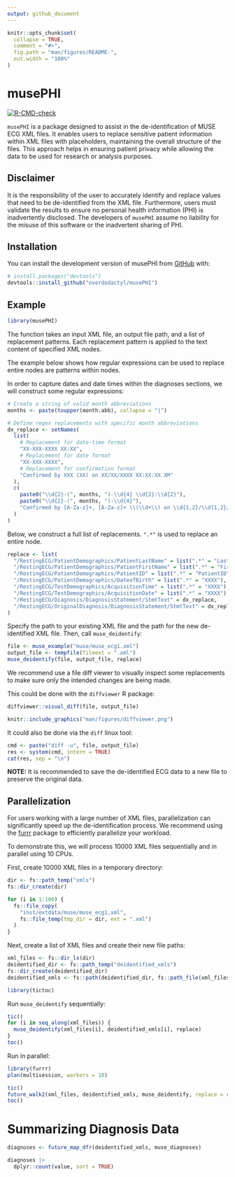 ```yaml
---
output: github_document
---
```


<!-- README.md is generated from README.Rmd. Please edit that file -->

```r
knitr::opts_chunk$set(
  collapse = TRUE,
  comment = "#>",
  fig.path = "man/figures/README-",
  out.width = "100%"
)
```

# musePHI


<!-- badges: start -->
[![R-CMD-check](https://github.com/overdodactyl/musePHI/actions/workflows/R-CMD-check.yaml/badge.svg)](https://github.com/overdodactyl/musePHI/actions/workflows/R-CMD-check.yaml)
<!-- badges: end -->

`musePHI` is a package designed to assist in the de-identification of MUSE ECG XML files. It enables users to replace sensitive patient information within XML files with placeholders, maintaining the overall structure of the files. This approach helps in ensuring patient privacy while allowing the data to be used for research or analysis purposes.

## Disclaimer

It is the responsibility of the user to accurately identify and replace values that need to be de-identified from the XML file. Furthermore, users must validate the results to ensure no personal health information (PHI) is inadvertently disclosed. The developers of `musePHI` assume no liability for the misuse of this software or the inadvertent sharing of PHI.


## Installation

You can install the development version of musePHI from [GitHub](https://github.com/) with:

``` r
# install.packages("devtools")
devtools::install_github("overdodactyl/musePHI")
```

## Example

```r
library(musePHI)
```

The function takes an input XML file, an output file path, and a list of replacement patterns. Each replacement pattern is applied to the text content of specified XML nodes.

The example below shows how regular expressions can be used to replace entire nodes are patterns within nodes. 

In order to capture dates and date times within the diagnoses sections, we will construct some regular expressions:

```r
# Create a string of valid month abbreviations
months <- paste(toupper(month.abb), collapse = "|")

# Define regex replacements with specific month abbreviations
dx_replace <- setNames(
  list(
    # Replacement for date-time format
    "XX-XXX-XXXX XX:XX",  
    # Replacement for date format
    "XX-XXX-XXXX",     
    # Replacement for confirmation format
    "Confirmed by XXX (XX) on XX/XX/XXXX XX:XX:XX XM" 
  ),
  c(
    paste0("\\d{2}-(", months, ")-\\d{4} \\d{2}:\\d{2}"),
    paste0("\\d{2}-(", months, ")-\\d{4}"),
    "Confirmed by [A-Za-z]+, [A-Za-z]+ \\(\\d+\\) on \\d{1,2}/\\d{1,2}/\\d{4} \\d{1,2}:\\d{2}:\\d{2} [APM]+"
  )
)
```

Below, we construct a full list of replacements. `".*"` is used to replace an entire node. 

```r
replace <- list(
  "/RestingECG/PatientDemographics/PatientLastName" = list(".*" = "LastName"),
  "/RestingECG/PatientDemographics/PatientFirstName" = list(".*" = "FirstName"),
  "/RestingECG/PatientDemographics/PatientID" = list(".*" = "PatientID"),
  "/RestingECG/PatientDemographics/DateofBirth" = list(".*" = "XXXX"),
  "/RestingECG/TestDemographics/AcquisitionTime" = list(".*" = "XXXX"),
  "/RestingECG/TestDemographics/AcquisitionDate" = list(".*" = "XXXX"),
  "/RestingECG/Diagnosis/DiagnosisStatement/StmtText" = dx_replace,
  "/RestingECG/OriginalDiagnosis/DiagnosisStatement/StmtText" = dx_replace
)
```

Specify the path to your existing XML file and the path for the new de-identified XML file. Then, call `muse_deidentify`:

```r
file <- muse_example("muse/muse_ecg1.xml")
output_file <- tempfile(fileext = ".xml")
muse_deidentify(file, output_file, replace)
```

We recommend use a file diff viewer to visually inspect some replacements to make sure only the intended changes are being made. 

This could be done with the `diffviewer` R package:

```r
diffviewer::visual_diff(file, output_file)
```

```r
knitr::include_graphics("man/figures/diffviewer.png")
```

It could also be done via the `diff` linux tool:

```r
cmd <- paste("diff -u", file, output_file)
res <- system(cmd, intern = TRUE)
cat(res, sep = "\n")
```


**NOTE:** It is recommended to save the de-identified ECG data to a new file to preserve the original data.

## Parallelization 

For users working with a large number of XML files, parallelization can significantly speed up the de-identification process. We recommend using the [furrr](https://furrr.futureverse.org) package to efficiently parallelize your workload.

To demonstrate this, we will process 10000 XML files sequentially and in parallel using 10 CPUs. 

First, create 10000 XML files in a temporary directory:

```r

dir <- fs::path_temp("xmls")
fs::dir_create(dir)

for (i in 1:100) {
  fs::file_copy(
    "inst/extdata/muse/muse_ecg1.xml",
    fs::file_temp(tmp_dir = dir, ext = ".xml")
  )
}

```

Next, create a list of XML files and create their new file paths:

```r
xml_files <- fs::dir_ls(dir)
deidentified_dir <- fs::path_temp("deidentified_xmls")
fs::dir_create(deidentified_dir)
deidentified_xmls <- fs::path(deidentified_dir, fs::path_file(xml_files))
```

```r
library(tictoc)
```


Run `muse_deidentify` sequentially:

```r
tic()
for (i in seq_along(xml_files)) {
  muse_deidentify(xml_files[i], deidentified_xmls[i], replace)
}
toc()
```

Run in parallel:

```r
library(furrr)
plan(multisession, workers = 10)
```

```r
tic()
future_walk2(xml_files, deidentified_xmls, muse_deidentify, replace = replace)
toc()
```

# Summarizing Diagnosis Data

```r
diagnoses <- future_map_dfr(deidentified_xmls, muse_diagnoses)

diagnoses |> 
  dplyr::count(value, sort = TRUE)
```




